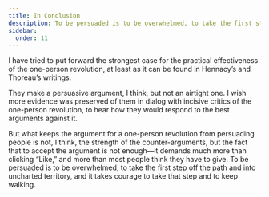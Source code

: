 ```yaml
---
title: In Conclusion
description: To be persuaded is to be overwhelmed, to take the first step into uncharted territory, and it takes courage to take that step.
sidebar:
  order: 11
---
```


I have tried to put forward the strongest case for the practical effectiveness of the one-person revolution, at least as it can be found in Hennacy’s and Thoreau’s writings.

They make a persuasive argument, I think, but not an airtight one.
I wish more evidence was preserved of them in dialog with incisive critics of the one-person revolution, to hear how they would respond to the best arguments against it.

But what keeps the argument for a one-person revolution from persuading people is not, I think, the strength of the counter-arguments, but the fact that to accept the argument is not enough—it demands much more than clicking “Like,” and more than most people think they have to give.
To be persuaded is to be overwhelmed, to take the first step off the path and into uncharted territory, and it takes courage to take that step and to keep walking.

<Aside type="tip" title="Wikipedia">
  <WikipediaBadge title="Henry David Thoreau" />
  <WikipediaBadge title="Civil Disobedience (Thoreau)" />
  <WikipediaBadge title="Ammon Hennacy" />
</Aside>
